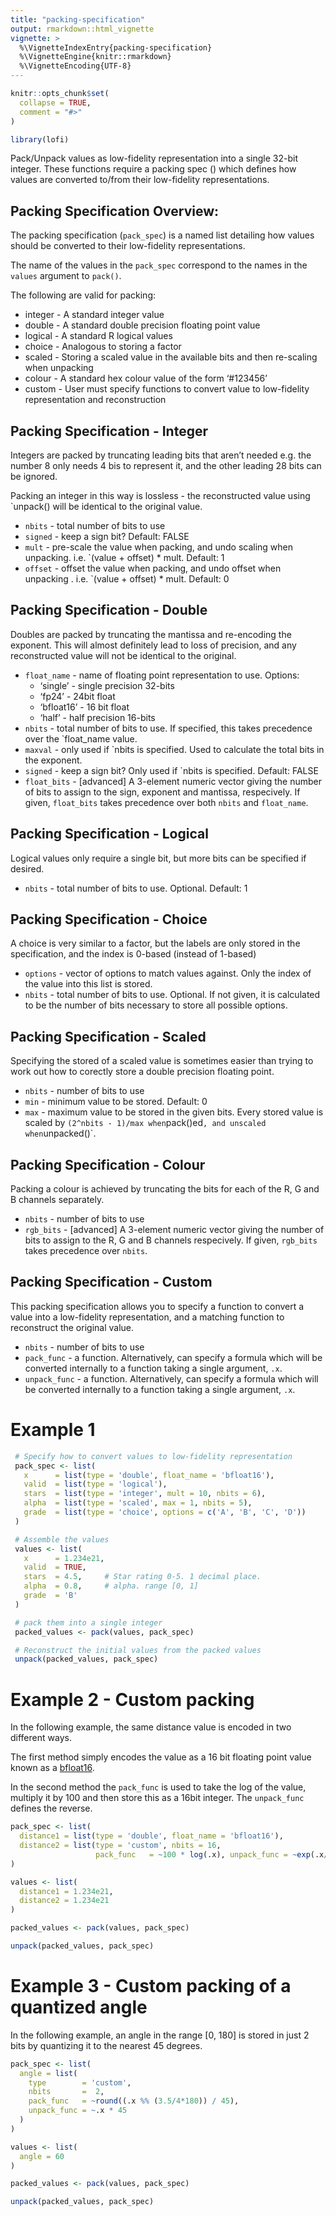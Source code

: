 ```yaml
---
title: "packing-specification"
output: rmarkdown::html_vignette
vignette: >
  %\VignetteIndexEntry{packing-specification}
  %\VignetteEngine{knitr::rmarkdown}
  %\VignetteEncoding{UTF-8}
---
```


```r
knitr::opts_chunk$set(
  collapse = TRUE,
  comment = "#>"
)
```

```r
library(lofi)
```


Pack/Unpack values as low-fidelity representation into a single 32-bit integer.
These functions require a packing spec (\code{pack_spec}) which defines how values
are converted to/from their low-fidelity representations.

##  Packing Specification Overview:

The packing specification (`pack_spec`) is a named list detailing how
values should be converted to their low-fidelity representations.

The name of the values in the `pack_spec` correspond to the names in
the `values` argument to `pack()`.

The following are valid \code{types} for packing:

* integer - A standard integer value
* double - A standard double precision floating point value
* logical - A standard R logical values
* choice - Analogous to storing a factor
* scaled - Storing a scaled value in the available bits and then
            re-scaling when unpacking
* colour - A standard hex colour value of the form '#123456'
* custom - User must specify functions to convert value to
            low-fidelity representation and reconstruction
 


##  Packing Specification - Integer

Integers are packed by truncating leading bits that aren't needed e.g. the number 8
only needs 4 bis to represent it, and the other leading 28 bits can be ignored.

Packing an integer in this way is lossless - the reconstructed value using
`unpack() will be identical to the original value.

* `nbits` - total number of bits to use
* `signed` - keep a sign bit? Default: FALSE
* `mult` - pre-scale the value when packing, and undo scaling
when unpacking. i.e. `(value + offset) * mult. Default: 1
* `offset` - offset the value when packing, and undo offset when
unpacking . i.e. `(value + offset) * mult. Default: 0




##  Packing Specification - Double

Doubles are packed by truncating the mantissa and re-encoding the exponent.
This will almost definitely lead to loss of precision, and any reconstructed
value will not be identical to the original.

* `float_name` - name of floating point representation to use. Options:
    * 'single' - single precision 32-bits
    * 'fp24' - 24bit float
    * 'bfloat16' - 16 bit float
    * 'half' - half precision 16-bits
* `nbits` - total number of bits to use. If specified, this takes
   precedence over the `float_name value.
* `maxval` - only used if `nbits is specified. Used to
  calculate the total bits in the exponent.
* `signed` - keep a sign bit? Only used if `nbits is
specified. Default: FALSE
* `float_bits` - [advanced] A 3-element numeric vector giving the
  number of bits to assign to the sign, exponent and mantissa,
  respecively.  If given, `float_bits`  takes precedence over
  both `nbits` and `float_name`.



##  Packing Specification - Logical

Logical values only require a single bit, but more bits can be specified
if desired.

* `nbits` - total number of bits to use. Optional. Default: 1



##  Packing Specification - Choice

A choice is very similar to a factor, but the labels are only stored in the
specification, and the index is 0-based (instead of 1-based)

* `options` - vector of options to match values against.  Only
  the index of the value into this list is stored.
* `nbits` - total number of bits to use. Optional. If not given,
  it is calculated to be the number of bits necessary to store all
  possible options.
 


##  Packing Specification - Scaled

Specifying the stored of a scaled value is sometimes easier than trying to
work out how to corectly store a double precision floating point.

* `nbits` - number of bits to use
* `min` - minimum value to be stored. Default: 0
* `max` - maximum value to be stored in the given bits. Every
stored value is scaled by `(2^nbits - 1)/max
when `pack()ed`, and unscaled when `unpacked()`.


##  Packing Specification - Colour

Packing a colour is achieved by truncating the bits for each of the R, G
and B channels separately.

* `nbits` - number of bits to use
* `rgb_bits` - [advanced] A 3-element numeric vector giving the
number of bits to assign to the R, G and B channels
respecively.  If given, `rgb_bits` takes precedence over
`nbits`.
 


##  Packing Specification - Custom

This packing specification allows you to specify a function to convert a
value into a low-fidelity representation, and a matching function to
reconstruct the original value.

* `nbits` - number of bits to use
* `pack_func` - a function. Alternatively, can specify a formula
  which will be converted internally to a function taking a single
  argument,  `.x`.
* `unpack_func` - a function. Alternatively, can specify a formula
  which will be converted internally to a function taking a single
  argument,  `.x`.



# Example 1

```r
 # Specify how to convert values to low-fidelity representation
 pack_spec <- list(
   x      = list(type = 'double', float_name = 'bfloat16'),
   valid  = list(type = 'logical'),
   stars  = list(type = 'integer', mult = 10, nbits = 6),
   alpha  = list(type = 'scaled', max = 1, nbits = 5),
   grade  = list(type = 'choice', options = c('A', 'B', 'C', 'D'))
 )

 # Assemble the values
 values <- list(
   x      = 1.234e21,
   valid  = TRUE,
   stars  = 4.5,     # Star rating 0-5. 1 decimal place.
   alpha  = 0.8,     # alpha. range [0, 1]
   grade  = 'B'
 )

 # pack them into a single integer
 packed_values <- pack(values, pack_spec)

 # Reconstruct the initial values from the packed values
 unpack(packed_values, pack_spec)
```




# Example 2 - Custom packing

In the following example, the same distance value is encoded in two different ways.

The first method simply encodes the value as a 16 bit floating point value known as a 
[bfloat16](https://en.wikipedia.org/wiki/Bfloat16_floating-point_format).

In the second method the `pack_func` is used to take the log of the value, 
multiply it by 100 and then store this as a 16bit integer.  The `unpack_func`
defines the reverse.


```r
pack_spec <- list(
  distance1 = list(type = 'double', float_name = 'bfloat16'),
  distance2 = list(type = 'custom', nbits = 16,
                   pack_func   = ~100 * log(.x), unpack_func = ~exp(.x/100))
)

values <- list(
  distance1 = 1.234e21,
  distance2 = 1.234e21
)

packed_values <- pack(values, pack_spec)

unpack(packed_values, pack_spec)
```




# Example 3 - Custom packing of a quantized angle

In the following example, an angle in the range [0, 180] is stored in just 
2 bits by quantizing it to the nearest 45 degrees.


```r
pack_spec <- list(
  angle = list(
    type        = 'custom',
    nbits       =  2,
    pack_func   = ~round((.x %% (3.5/4*180)) / 45),
    unpack_func = ~.x * 45
  )
)

values <- list(
  angle = 60
)

packed_values <- pack(values, pack_spec)

unpack(packed_values, pack_spec)
```




